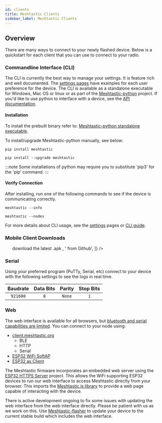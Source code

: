 ```yaml
---
id: clients
title: Meshtastic Clients
sidebar_label: Meshtastic Clients
---
```



## Overview

There are many ways to connect to your newly flashed device. Below is a quickstart for each client that you can use to connect to your radio.

### Commandline Interface (CLI)

The CLI is currently the best way to manage your settings. It is feature rich and well documented. The [settings pages](/docs/settings) have examples for each user preference for the device. The CLI is available as a standalone executable for Windows, Mac OS or linux or as part of the [Meshtastic-python](https://github.com/meshtastic/Meshtastic-python) project. If you'd like to use python to interface with a device, see the [API documentation](https://python.meshtastic.org).

#### Installation

To install the prebuilt binary refer to: [Meshtastic-python standalone executable](/docs/software/python/python-standalone).

To install/upgrade Meshtastic-python manually, see below:

```shell title="Install Meshtastic-python (includes CLI)"
pip install meshtastic
```

```shell title="Upgrade Meshtastic-python (includes CLI)"
pip install --upgrade meshtastic
```

:::note
Some installations of python may require you to substitute 'pip3' for the 'pip' command.
:::

#### Verify Connection

After installing, run one of the following commands to see if the device is communicating correctly.

```shell title="View connected node info"
meshtastic --info
```

```shell title="View nodes detected on mesh"
meshtastic --nodes
```

For more details about CLI usage, see the [settings](/docs/settings) pages or [CLI guide](/docs/software/python/python-cli).

### Mobile Client Downloads

<ul
  style={{
    position: 'relative',
    display: 'grid',
    gap: '1.5rem',
    gridTemplateColumns: 'repeat(auto-fill, minmax(280px, 1fr))',
    paddingLeft: '0',
  }}
>
  <DownloadCard
    client="Android"
    imgUrl="https://play.google.com/intl/en_us/badges/static/images/badges/en_badge_web_generic.png"
    url="https://play.google.com/store/apps/details?id=com.geeksville.mesh&referrer=utm_source=downloads-page"
    notes={[
      'To sideload, ',
      <a
        href="https://github.com/meshtastic/Meshtastic-Android/releases/latest"
        rel="noreferrer"
        target="_blank"
      >
        download the latest .apk
      </a>,
      ' from Github',
    ]}
  />
  <DownloadCard
    client="iOS"
    url="https://testflight.apple.com/join/c8nNl8q1"
    buttonText="Download on TestFlight"
    notes="Currently only available in TestFlight"
  />
</ul>

### Serial

Using your preferred program (PuTTy, Serial, etc) connect to your device with the following settings to see the logs in real time.

| Baudrate | Data Bits | Parity | Stop Bits |
| :------: | :-------: | :----: | :-------: |
| `921600` |    `8`    | `None` |    `1`    |

### Web

<!--- FIXME add self hosting details link --->

The web interface is available for all browsers, but [bluetooth and serial capabilities are limited](https://github.com/meshtastic/meshtastic.js#compatibility). You can connect to your node using:

- [client.meshtastic.org](https://client.meshtastic.org)
  - BLE
  - HTTP
  - Serial
- [ESP32 WiFi SoftAP](/docs/settings/wifi#software-access-point)
- [ESP32 as Client](/docs/settings/wifi#wifi-client)

The Meshtastic firmware incorporates an embedded web server using the [ESP32 HTTPS Server](https://github.com/fhessel/esp32_https_server) project. This allows the WiFi supporting ESP32 devices to run our web interface to access Meshtastic directly from your browser. This imports the [Meshtastic.js library](/docs/software/js/getting-started) to provide a web page capable of interacting with the device.

There is active development ongoing to fix some issues with updating the web interface from the web interface directly. Please be patient with us as we work on this. Use [Meshtastic-flasher](/docs/getting-started/meshtastic-flasher) to update your device to the current stable build which includes the web interface.
